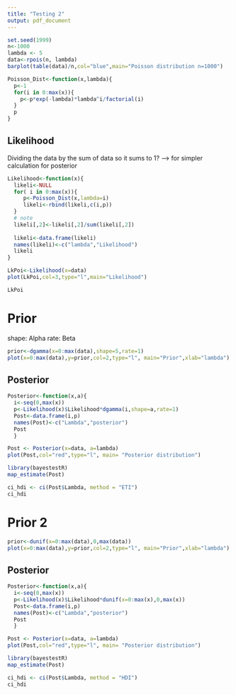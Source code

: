 ---
title: "Testing 2"
output: pdf_document
---

```{R}
set.seed(1999)
n<-1000
lambda <- 5
data<-rpois(n, lambda)
barplot(table(data)/n,col="blue",main="Poisson distribution n=1000")
```

```{R}
Poisson_Dist<-function(x,lambda){
  p<-1
  for(i in 0:max(x)){
    p<-p*exp(-lambda)*lambda^i/factorial(i)
  }
  p
}
```

## Likelihood

Dividing the data by the sum of data so it sums to 1? --> for simpler calculation for posterior
```{r}
Likelihood<-function(x){ 
  likeli<-NULL
  for( i in 0:max(x)){
     p<-Poisson_Dist(x,lambda=i)
     likeli<-rbind(likeli,c(i,p))
  }
  # note
  likeli[,2]<-likeli[,2]/sum(likeli[,2])
  
  likeli<-data.frame(likeli)
  names(likeli)<-c("lambda","Likelihood")
  likeli
}
```

```{R}

LkPoi<-Likelihood(x=data)
plot(LkPoi,col=3,type="l",main="Likelihood")

LkPoi
```

# Prior

shape: Alpha
rate: Beta
```{R}
prior<-dgamma(x=0:max(data),shape=5,rate=1)
plot(x=0:max(data),y=prior,col=2,type="l", main="Prior",xlab="lambda")
```
## Posterior

```{R}
Posterior<-function(x,a){
  i<-seq(0,max(x))
  p<-Likelihood(x)$Likelihood*dgamma(i,shape=a,rate=1)
  Post<-data.frame(i,p)
  names(Post)<-c("Lambda","posterior")
  Post
  }
```

```{R}
Post <- Posterior(x=data, a=lambda)
plot(Post,col="red",type="l", main= "Posterior distribution")

library(bayestestR)
map_estimate(Post)

ci_hdi <- ci(Post$Lambda, method = "ETI")
ci_hdi
```

# Prior 2

```{R}
prior<-dunif(x=0:max(data),0,max(data))
plot(x=0:max(data),y=prior,col=2,type="l", main="Prior",xlab="lambda")
```

## Posterior

```{R}
Posterior<-function(x,a){
  i<-seq(0,max(x))
  p<-Likelihood(x)$Likelihood*dunif(x=0:max(x),0,max(x))
  Post<-data.frame(i,p)
  names(Post)<-c("Lambda","posterior")
  Post
  }
```

```{R}
Post <- Posterior(x=data, a=lambda)
plot(Post,col="red",type="l", main= "Posterior distribution")

library(bayestestR)
map_estimate(Post)

ci_hdi <- ci(Post$Lambda, method = "HDI")
ci_hdi
```